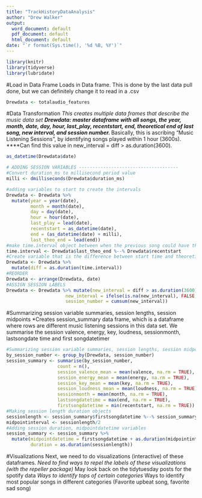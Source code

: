 ```yaml
---
title: "TrackHistoryDataAnalysis"
author: "Drew Walker"
output:
  word_document: default
  pdf_document: default
  html_document: default
date: "`r format(Sys.time(), '%d %B, %Y')`"
---
```


```r
library(knitr)
library(tidyverse)
library(lubridate)
```

#Load in Data Frame
Loads in Data frame. This is done by the last data pull done, but we can definitely change it to read in a .csv 
```r
Drewdata <- totalaudio_features
```

#Data Transformation
*This creates multiple data frames that describe the music data set
**Drewdata: master dataframe with all songs, the year, month, date, day, hour, last_play, recentstart, end, theoretical end of last song, new interval, and session number.
***Basically, this is ascribing "Music Listening Sessions", by identifying songs played within 1 hour (3600s).
****Can find this value in new_interval = diff > as.duration(3600).
```r
as_datetime(Drewdata$date)

# ADDING SESSION VARIABLES -------------------------------------
#Convert duration_ms to millisecond period value 
milli <- dmilliseconds(Drewdata$duration_ms)

#adding variables to start to create the intervals
Drewdata <- Drewdata %>% 
  mutate(year = year(date), 
         month = month(date), 
         day = day(date), 
         hour = hour(date),
         last_play = lead(date), 
         recentstart = as_datetime(date),
         end = (as_datetime(date) + milli),
         last_theo_end = lead(end))
#make time.interval object between when the previous song could have theoretically ended and the start of the track played most recently to indicate if there was time after it finished playing or was skipped
time.interval <- Drewdata$last_theo_end %--% Drewdata$recentstart
#Create variable that is the difference between start time and theoretical last time played in duration
Drewdata <- Drewdata %>% 
  mutate(diff = as.duration(time.interval))
#REORDER
Drewdata <- arrange(Drewdata, date) 
#ASSIGN SESSION LABELS 
Drewdata <- Drewdata %>% mutate(new_interval = diff > as.duration(3600),
                      new_interval = ifelse(is.na(new_interval), FALSE, new_interval),
                      session_number = cumsum(new_interval))
```
#Summarizing session variable summaries, session lengths, session midpoints 
*Creates session_summary data frame, which is a dataframe where rows are different music listening sessions in this data set. We summarise the session valence, energy, key, loudness, sessionmonth, lastsongdate time and first songdatetimer
```r
#Summarizing session variable summaries, session lengths, session midpoints 
by_session_number <- group_by(Drewdata, session_number)
session_summary <- summarise(by_session_number,
                   count = n(),
                   session_valence_mean = mean(valence, na.rm = TRUE),
                   session_energy_mean = mean(energy, na.rm = TRUE),
                   session_key_mean = mean(key, na.rm = TRUE),
                   session_loudness_mean = mean(loudness, na.rm = TRUE),
                   sessionmonth = mean(month, na.rm = TRUE),
                   lastsongdatetime = max(end, na.rm = TRUE),
                   firstsongdatetime = min(recentstart, na.rm = TRUE))
#Making session length duration objects
sessionlength <- session_summary$firstsongdatetime %--% session_summary$lastsongdatetime
midpointinterval <- sessionlength/2
#Adding session duration, midpointdatetime variables
session_summary <- session_summary %>% 
  mutate(midpointdatetime = firstsongdatetime + as.duration(midpointinterval),
         duration = as.duration(sessionlength))
```
#Visualizations
Next, we need to do visualizations (interactive) of these dataframes.
*Need to find ways to repel the labels of these visualizations (with the repeller package)
*May look back on the tidytuesday posts for the spotify data
*Ways to identify tops of certain categories
*Ways to identify most popular songs in different categories (Favorite upbeat song, favorite sad song) 

